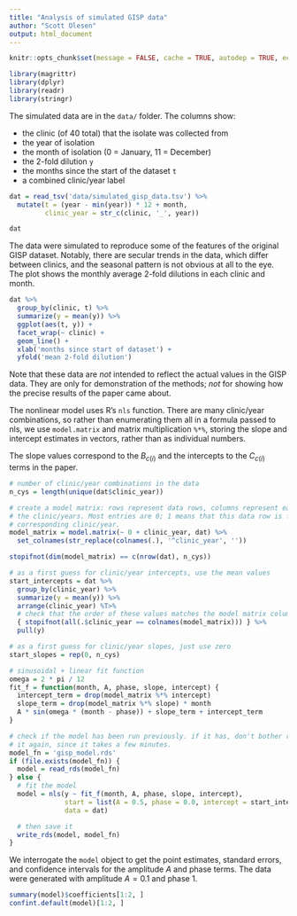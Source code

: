 ```yaml
---
title: "Analysis of simulated GISP data"
author: "Scott Olesen"
output: html_document
---
```


```r
knitr::opts_chunk$set(message = FALSE, cache = TRUE, autodep = TRUE, echo = TRUE)

library(magrittr)
library(dplyr)
library(readr)
library(stringr)
```

The simulated data are in the `data/` folder. The columns show:

- the clinic (of 40 total) that the isolate was collected from
- the year of isolation
- the month of isolation (0 = January, 11 = December)
- the 2-fold dilution `y`
- the months since the start of the dataset `t`
- a combined clinic/year label

```r
dat = read_tsv('data/simulated_gisp_data.tsv') %>%
  mutate(t = (year - min(year)) * 12 + month,
         clinic_year = str_c(clinic, '_', year))

dat
```

The data were simulated to reproduce some of the features of the original GISP
dataset. Notably, there are secular trends in the data, which differ between
clinics, and the seasonal pattern is not obvious at all to the eye. The plot
shows the monthly average 2-fold dilutions in each clinic and month.

```r
dat %>%
  group_by(clinic, t) %>%
  summarize(y = mean(y)) %>%
  ggplot(aes(t, y)) +
  facet_wrap(~ clinic) +
  geom_line() +
  xlab('months since start of dataset') +
  yfold('mean 2-fold dilution')
```

Note that these data are *not* intended to reflect the actual values in the
GISP data. They are only for demonstration of the methods; *not* for showing
how the precise results of the paper came about.

The nonlinear model uses R's `nls` function. There are many clinic/year
combinations, so rather than enumerating them all in a formula passed to nls,
we use `model.matrix` and matrix multiplication `%*%`, storing the slope and
intercept estimates in vectors, rather than as individual numbers.

The slope values correspond to the $B_{c(i)}$ and the intercepts to the
$C_{c(i)}$ terms in the paper.

```r
# number of clinic/year combinations in the data
n_cys = length(unique(dat$clinic_year))

# create a model matrix: rows represent data rows, columns represent each of
# the clinic/years. Most entries are 0; 1 means that this data row is from the
# corresponding clinic/year.
model_matrix = model.matrix(~ 0 + clinic_year, dat) %>%
  set_colnames(str_replace(colnames(.), '^clinic_year', ''))

stopifnot(dim(model_matrix) == c(nrow(dat), n_cys))

# as a first guess for clinic/year intercepts, use the mean values
start_intercepts = dat %>%
  group_by(clinic_year) %>%
  summarize(y = mean(y)) %>%
  arrange(clinic_year) %T>%
  # check that the order of these values matches the model matrix columns
  { stopifnot(all(.$clinic_year == colnames(model_matrix))) } %>%
  pull(y)

# as a first guess for clinic/year slopes, just use zero
start_slopes = rep(0, n_cys)

# sinusoidal + linear fit function
omega = 2 * pi / 12
fit_f = function(month, A, phase, slope, intercept) {
  intercept_term = drop(model_matrix %*% intercept)
  slope_term = drop(model_matrix %*% slope) * month
  A * sin(omega * (month - phase)) + slope_term + intercept_term
}

# check if the model has been run previously. if it has, don't bother running
# it again, since it takes a few minutes.
model_fn = 'gisp_model.rds'
if (file.exists(model_fn)) {
  model = read_rds(model_fn)
} else {
  # fit the model
  model = nls(y ~ fit_f(month, A, phase, slope, intercept),
              start = list(A = 0.5, phase = 0.0, intercept = start_intercepts, slope = start_slopes),
              data = dat)

  # then save it
  write_rds(model, model_fn)
}
```

We interrogate the `model` object to get the point estimates, standard errors,
and confidence intervals for the amplitude $A$ and phase terms. The data were
generated with amplitude $A = 0.1$ and phase $1$.

```r
summary(model)$coefficients[1:2, ]
confint.default(model)[1:2, ]
```
